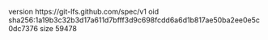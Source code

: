 version https://git-lfs.github.com/spec/v1
oid sha256:1a19b3c32b3d17a611d7bfff3d9c698fcdd6a6d1b817ae50ba2ee0e5c0dc7376
size 59478
